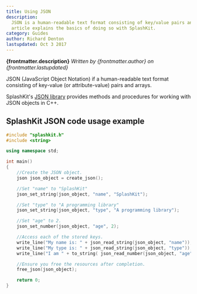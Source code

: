 ```yaml
---
title: Using JSON
description:
  JSON is a human-readable text format consisting of key/value pairs and arrays. SplashKit allows us to read through these files and create our own. This
  article explains the basics of doing so with SplashKit.
category: Guides
author: Richard Denton
lastupdated: Oct 3 2017
---
```


**{frontmatter.description}**
_Written by {frontmatter.author} on {frontmatter.lastupdated}_

JSON (JavaScript Object Notation) if a human-readable text format consisting
of key-value (or attribute-value) pairs and arrays.

SplashKit's [JSON library](/api/json) provides methods and procedures for working with
JSON objects in C++.

## SplashKit JSON code usage example

```cpp
#include "splashkit.h"
#include <string>

using namespace std;

int main()
{
    //Create the JSON object.
    json json_object = create_json();

    //Set "name" to "SplashKit"
    json_set_string(json_object, "name", "SplashKit");

    //Set "type" to "A programming library"
    json_set_string(json_object, "type", "A programming library");

    //Set "age" to 2.
    json_set_number(json_object, "age", 2);

    //Access each of the stored keys.
    write_line("My name is: " + json_read_string(json_object, "name"));
    write_line("My type is: " + json_read_string(json_object, "type"));
    write_line("I am " + to_string( json_read_number(json_object, "age") ) + " years old.");

    //Ensure you free the resources after completion.
    free_json(json_object);

    return 0;
}
```

